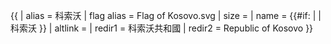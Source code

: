 {{ {{{1<noinclude>|country showdata</noinclude>}}}
| alias = 科索沃
| flag alias = Flag of Kosovo.svg
| size = {{{size|}}}
| name = {{#if: {{{name|}}} | {{{name|}}} | 科索沃 }}
| altlink = {{{altlink|}}}<noinclude>
| redir1 = 科索沃共和國
| redir2 = Republic of Kosovo
</noinclude>
}}